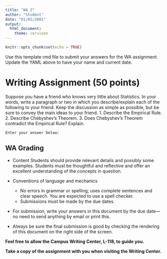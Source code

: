 ```yaml
---
title: "WA 2"
author: "Student"
date: "01/01/2001"
output: 
  html_document: 
    theme: cerulean
---
```



```r
knitr::opts_chunk$set(echo = TRUE)

```

Use this template rmd file to submit your answers for the WA assignment. Update the YAML above to have your name and current date.


# Writing Assignment (50 points)

Suppose you have a friend who knows very little about Statistics. In your words, write a paragraph or two in which you describe/explain each of the following to your friend. Keep the discussion as simple as possible, but be sure to convey the main ideas to your friend. 
1.	Describe the Empirical Rule.
2.	Describe Chebyshev’s Theorem.
3.	Does Chebyshev’s Theorem contradict the Empirical Rule? Explain.


`Enter your answer below:`




## WA Grading

* Content
Students should provide relevant details and possibly some examples. Students must be thoughtful and reflective and offer an excellent understanding of the concepts in question.

* Conventions of language and mechanics
   + No errors in grammar or spelling; uses complete sentences and clear speech. You are expected to use a spell checker.
   + Submissions must be made by the due dates.

* For submission, write your answers in this document by the due date—no need to send anything by email or print this.

* Always be sure the final submission is good by checking the rendering of this document on the right side of the screen.


**Feel free to allow the Campus Writing Center, L-118, to guide you.**

**Take a copy of the assignment with you when visiting the Writing Center.**

